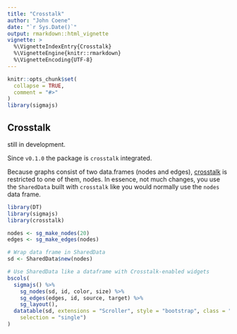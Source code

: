 ```yaml
---
title: "Crosstalk"
author: "John Coene"
date: "`r Sys.Date()`"
output: rmarkdown::html_vignette
vignette: >
  %\VignetteIndexEntry{Crosstalk}
  %\VignetteEngine{knitr::rmarkdown}
  %\VignetteEncoding{UTF-8}
---
```


```r
knitr::opts_chunk$set(
  collapse = TRUE,
  comment = "#>"
)
library(sigmajs)
```

## Crosstalk

<span class="text-warning"><i class="fa fa-warning"></i> still in development.</span>

Since `v0.1.0` the package is `crosstalk` integrated.

Because graphs consist of two data.frames (nodes and edges), [crosstalk](https://rstudio.github.io/crosstalk/) is restricted to one of them, nodes. In essence, not much changes, you use the `SharedData` built with `crosstalk` like you would normally use the `nodes` data frame. 

```r
library(DT)
library(sigmajs)
library(crosstalk)

nodes <- sg_make_nodes(20)
edges <- sg_make_edges(nodes)

# Wrap data frame in SharedData
sd <- SharedData$new(nodes)

# Use SharedData like a dataframe with Crosstalk-enabled widgets
bscols(
  sigmajs() %>% 
    sg_nodes(sd, id, color, size) %>% 
    sg_edges(edges, id, source, target) %>% 
    sg_layout(),
  datatable(sd, extensions = "Scroller", style = "bootstrap", class = "compact", width = "100%",
    selection = "single")
)
```